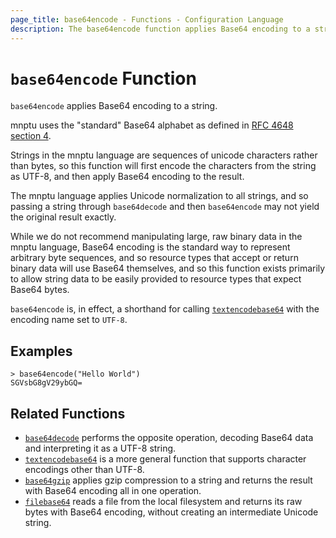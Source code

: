 ```yaml
---
page_title: base64encode - Functions - Configuration Language
description: The base64encode function applies Base64 encoding to a string.
---
```


# `base64encode` Function

`base64encode` applies Base64 encoding to a string.

mnptu uses the "standard" Base64 alphabet as defined in
[RFC 4648 section 4](https://tools.ietf.org/html/rfc4648#section-4).

Strings in the mnptu language are sequences of unicode characters rather
than bytes, so this function will first encode the characters from the string
as UTF-8, and then apply Base64 encoding to the result.

The mnptu language applies Unicode normalization to all strings, and so
passing a string through `base64decode` and then `base64encode` may not yield
the original result exactly.

While we do not recommend manipulating large, raw binary data in the mnptu
language, Base64 encoding is the standard way to represent arbitrary byte
sequences, and so resource types that accept or return binary data will use
Base64 themselves, and so this function exists primarily to allow string
data to be easily provided to resource types that expect Base64 bytes.

`base64encode` is, in effect, a shorthand for calling
[`textencodebase64`](/mnptu/language/functions/textencodebase64) with the encoding name set to
`UTF-8`.

## Examples

```
> base64encode("Hello World")
SGVsbG8gV29ybGQ=
```

## Related Functions

* [`base64decode`](/mnptu/language/functions/base64decode) performs the opposite operation,
  decoding Base64 data and interpreting it as a UTF-8 string.
* [`textencodebase64`](/mnptu/language/functions/textencodebase64) is a more general function that
  supports character encodings other than UTF-8.
* [`base64gzip`](/mnptu/language/functions/base64gzip) applies gzip compression to a string
  and returns the result with Base64 encoding all in one operation.
* [`filebase64`](/mnptu/language/functions/filebase64) reads a file from the local filesystem
  and returns its raw bytes with Base64 encoding, without creating an
  intermediate Unicode string.
